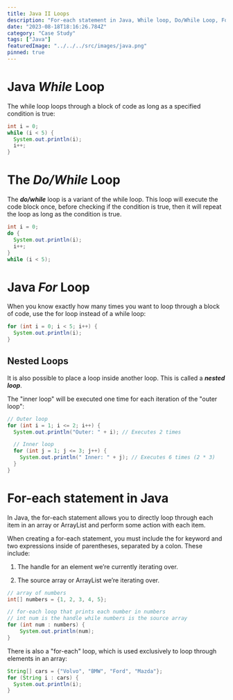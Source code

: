 ```yaml
---
title: Java II Loops
description: "For-each statement in Java, While loop, Do/While Loop, For Loop"
date: "2023-08-18T18:16:26.784Z"
category: "Case Study"
tags: ["Java"]
featuredImage: "../../../src/images/java.png"
pinned: true
---
```


# Java **_While_** Loop

The while loop loops through a block of code as long as a specified condition is true:

```java
int i = 0;
while (i < 5) {
  System.out.println(i);
  i++;
}
```

# The **_Do/While_** Loop

The **_do/while_** loop is a variant of the while loop.
This loop will execute the code block once, before checking if the condition is true, then it will repeat the loop as long as the condition is true.

```java
int i = 0;
do {
  System.out.println(i);
  i++;
}
while (i < 5);
```

# Java **_For_** Loop

When you know exactly how many times you want to loop through a block of code, use the for loop instead of a while loop:

```java
for (int i = 0; i < 5; i++) {
  System.out.println(i);
}
```

## Nested Loops

It is also possible to place a loop inside another loop. This is called a **_nested loop_**.

The "inner loop" will be executed one time for each iteration of the "outer loop":

```java
// Outer loop
for (int i = 1; i <= 2; i++) {
  System.out.println("Outer: " + i); // Executes 2 times

  // Inner loop
  for (int j = 1; j <= 3; j++) {
    System.out.println(" Inner: " + j); // Executes 6 times (2 * 3)
  }
}
```

# For-each statement in Java

In Java, the for-each statement allows you to directly loop through each item in an array or ArrayList and perform some action with each item.

When creating a for-each statement, you must include the for keyword and two expressions inside of parentheses, separated by a colon. These include:

1. The handle for an element we’re currently iterating over.

2. The source array or ArrayList we’re iterating over.

```java
// array of numbers
int[] numbers = {1, 2, 3, 4, 5};

// for-each loop that prints each number in numbers
// int num is the handle while numbers is the source array
for (int num : numbers) {
	System.out.println(num);
}
```

There is also a "for-each" loop, which is used exclusively to loop through elements in an array:

```java
String[] cars = {"Volvo", "BMW", "Ford", "Mazda"};
for (String i : cars) {
  System.out.println(i);
}
```
